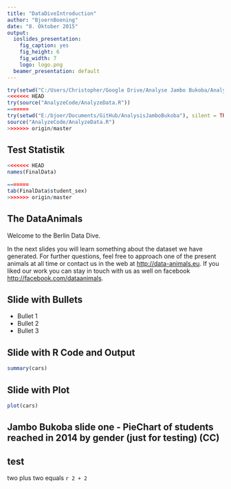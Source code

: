 ```yaml
---
title: "DataDiveIntroduction"
author: "BjoernBoening"
date: "8. Oktober 2015"
output:
  ioslides_presentation:
    fig_caption: yes
    fig_height: 6
    fig_width: 7
    logo: logo.png
  beamer_presentation: default
---
```


```r
try(setwd("C:/Users/Christopher/Google Drive/Analyse Jambo Bukoba/AnalysisJamboBukoba"), silent = TRUE)
<<<<<<< HEAD
try(source("AnalyzeCode/AnalyzeData.R"))
=======
try(setwd("E:/bjoer/Documents/GitHub/AnalysisJamboBukoba"), silent = TRUE)
source("AnalyzeCode/AnalyzeData.R")
>>>>>>> origin/master
```

## Test Statistik

```r
<<<<<<< HEAD
names(FinalData) 

=======
tab(FinalData$student_sex) 
>>>>>>> origin/master
```


## The DataAnimals

Welcome to the Berlin Data Dive. 

In the next slides you will learn something about the dataset we have generated. For further questions, feel free to approach one of the present animals at all time or contact us in the web at <http://data-animals.eu>. If you liked our work you can stay in touch with us as well on facebook <http://facebook.com/dataanimals>.


## Slide with Bullets

- Bullet 1
- Bullet 2
- Bullet 3

## Slide with R Code and Output

```r
summary(cars)
```

## Slide with Plot

```r
plot(cars)
```

## Jambo Bukoba slide one - PieChart of students reached in 2014 by gender (just for testing) (CC)


## test
two plus two equals `r 2 + 2`
